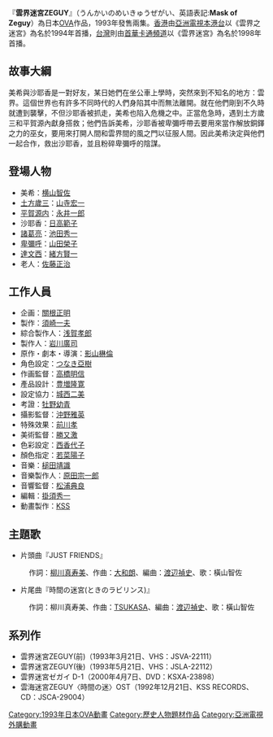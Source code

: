 『'''雲界迷宮ZEGUY'''』（うんかいのめいきゅうぜがい、英語表記:'''Mask of Zeguy'''）為日本[[OVA|OVA]]作品，1993年發售兩集。[[香港|香港]]由[[亞洲電視|亞洲電視]][[本港台|本港台]]以《雲界之迷宮》為名於1994年首播，[[台灣|台灣]]則由[[首華卡通頻道|首華卡通頻道]]以《雲界迷宮》為名於1998年首播。

== 故事大綱 ==
美希與沙耶香是一對好友，某日她們在坐公車上學時，突然來到不知名的地方：雲界。這個世界也有許多不同時代的人們身陷其中而無法離開。就在他們剛到不久時就遭到襲擊，不但沙耶香被抓走，美希也陷入危機之中。正當危急時，遇到土方歲三和平賀源內獻身搭救；他們告訴美希，沙耶香被卑彌呼帶去要用來當作解放銅鐸之力的巫女，要用來打開人間和雲界間的風之門以征服人間。因此美希決定與他們一起合作，救出沙耶香，並且粉碎卑彌呼的陰謀。

== 登場人物 ==
* 美希：[[横山智佐|横山智佐]]
* [[土方歲三|土方歲三]]：[[山寺宏一|山寺宏一]]
* [[平賀源内|平賀源内]]：[[永井一郎|永井一郎]]
* 沙耶香：[[日高範子|日高範子]]
* [[諸葛亮|諸葛亮]]：[[池田秀一|池田秀一]]
* [[卑彌呼|卑彌呼]]：[[山田榮子|山田榮子]]
* [[達文西|達文西]]：[[緒方賢一|緒方賢一]]
* 老人：[[佐藤正治|佐藤正治]]

== 工作人員 ==
* 企画：[[關根正明|關根正明]]
* 製作：[[須崎一夫|須崎一夫]]
* 綜合製作人：[[浅賀孝郎|浅賀孝郎]]
* 製作人：[[岩川廣司|岩川廣司]]
* 原作・劇本・導演：[[影山楙倫|影山楙倫]]
* 角色設定：[[つなきあき|つなき亞樹]]
* 作画監督：[[高橋明信|高橋明信]]
* 產品設計：[[豊増隆寛|豊増隆寛]]
* 設定協力：[[城西二美|城西二美]]
* 考證：[[影山楙倫|牡野幼青]]
* 攝影監督：[[沖野雅英|沖野雅英]]
* 特殊效果：[[前川孝|前川孝]]
* 美術監督：[[勝又激|勝又激]]
* 色彩設定：[[西香代子|西香代子]]
* 顏色指定：[[若菜陽子|若菜陽子]]
* 音樂：[[槌田靖識|槌田靖識]]
* 音樂製作人：[[原田宗一郎|原田宗一郎]]
* 音響監督：[[松浦典良|松浦典良]]
* 編輯：[[掛須秀一|掛須秀一]]
* 動畫製作：[[KSS|KSS]]

== 主題歌 ==
* 片頭曲『JUST FRIENDS』
: 作詞：[[柳川真寿美|柳川真寿美]]、作曲：[[大和朗|大和朗]]、編曲：[[渡辺禎史|渡辺禎史]]、歌：橫山智佐
* 片尾曲『時間の迷宮(ときのラビリンス)』
: 作詞：柳川真寿美、作曲：[[TSUKASA|TSUKASA]]、編曲：[[渡辺禎史|渡辺禎史]]、歌：橫山智佐

==系列作==
* 雲界迷宮ZEGUY(前)（1993年3月21日、VHS：JSVA-22111）
* 雲界迷宮ZEGUY(後)（1993年5月21日、VHS：JSLA-22112）
* 雲界迷宮ゼガイ D-1（2000年4月7日、DVD：KSXA-23898）
* 雲海迷宮ZEGUY〈時間の迷〉OST（1992年12月21日、KSS RECORDS、CD：JSCA-29004）

{{DEFAULTSORT:Unkainomeikyuu zegai}}
[[Category:1993年日本OVA動畫|Category:1993年日本OVA動畫]]
[[Category:歷史人物題材作品|Category:歷史人物題材作品]]
[[Category:亞洲電視外購動畫|Category:亞洲電視外購動畫]]
